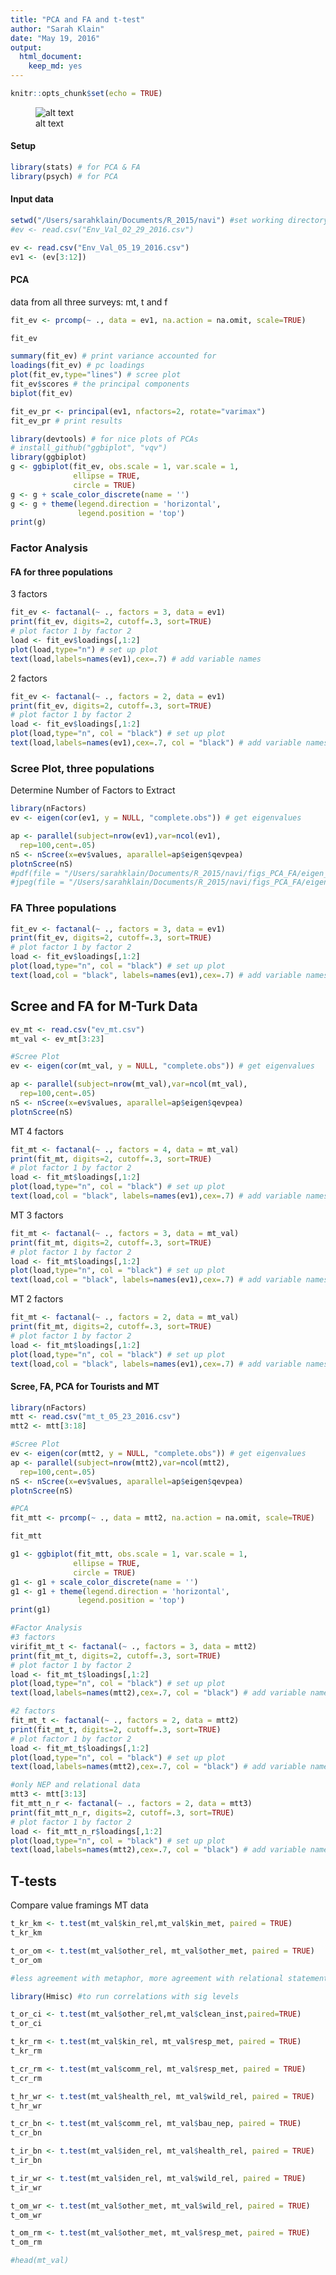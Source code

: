 ```yaml
---
title: "PCA and FA and t-test"
author: "Sarah Klain"
date: "May 19, 2016"
output: 
  html_document: 
    keep_md: yes
---
```


```r
knitr::opts_chunk$set(echo = TRUE)
```
![alt text](Pandora8.jpg)

#### Setup

```r
library(stats) # for PCA & FA
library(psych) # for PCA
```

#### Input data
```r
setwd("/Users/sarahklain/Documents/R_2015/navi") #set working directory
#ev <- read.csv("Env_Val_02_29_2016.csv")

ev <- read.csv("Env_Val_05_19_2016.csv")
ev1 <- (ev[3:12])
```

#### PCA
data from all three surveys: mt, t and f
```r
fit_ev <- prcomp(~ ., data = ev1, na.action = na.omit, scale=TRUE)

fit_ev

summary(fit_ev) # print variance accounted for 
loadings(fit_ev) # pc loadings 
plot(fit_ev,type="lines") # scree plot 
fit_ev$scores # the principal components
biplot(fit_ev)
```

```r
fit_ev_pr <- principal(ev1, nfactors=2, rotate="varimax")
fit_ev_pr # print results
```


```r
library(devtools) # for nice plots of PCAs
# install_github("ggbiplot", "vqv")
library(ggbiplot)
g <- ggbiplot(fit_ev, obs.scale = 1, var.scale = 1, 
              ellipse = TRUE, 
              circle = TRUE)
g <- g + scale_color_discrete(name = '')
g <- g + theme(legend.direction = 'horizontal', 
               legend.position = 'top')
print(g)
```
 
### Factor Analysis
#### FA for three populations
3 factors
```r
fit_ev <- factanal(~ ., factors = 3, data = ev1)
print(fit_ev, digits=2, cutoff=.3, sort=TRUE)
# plot factor 1 by factor 2 
load <- fit_ev$loadings[,1:2] 
plot(load,type="n") # set up plot 
text(load,labels=names(ev1),cex=.7) # add variable names
```
2 factors
```r
fit_ev <- factanal(~ ., factors = 2, data = ev1)
print(fit_ev, digits=2, cutoff=.3, sort=TRUE)
# plot factor 1 by factor 2 
load <- fit_ev$loadings[,1:2] 
plot(load,type="n", col = "black") # set up plot 
text(load,labels=names(ev1),cex=.7, col = "black") # add variable names
```

### Scree Plot, three populations
Determine Number of Factors to Extract
```r
library(nFactors)
ev <- eigen(cor(ev1, y = NULL, "complete.obs")) # get eigenvalues

ap <- parallel(subject=nrow(ev1),var=ncol(ev1),
  rep=100,cent=.05)
nS <- nScree(x=ev$values, aparallel=ap$eigen$qevpea)
plotnScree(nS)
#pdf(file = "/Users/sarahklain/Documents/R_2015/navi/figs_PCA_FA/eigen_all.pdf")
#jpeg(file = "/Users/sarahklain/Documents/R_2015/navi/figs_PCA_FA/eigen_all.jpg")
```

### FA Three populations
```r
fit_ev <- factanal(~ ., factors = 3, data = ev1)
print(fit_ev, digits=2, cutoff=.3, sort=TRUE)
# plot factor 1 by factor 2 
load <- fit_ev$loadings[,1:2] 
plot(load,type="n", col = "black") # set up plot 
text(load,col = "black", labels=names(ev1),cex=.7) # add variable names
```

## Scree and FA for M-Turk Data
```r
ev_mt <- read.csv("ev_mt.csv")
mt_val <- ev_mt[3:23]

#Scree Plot
ev <- eigen(cor(mt_val, y = NULL, "complete.obs")) # get eigenvalues

ap <- parallel(subject=nrow(mt_val),var=ncol(mt_val),
  rep=100,cent=.05)
nS <- nScree(x=ev$values, aparallel=ap$eigen$qevpea)
plotnScree(nS)
```

MT 4 factors
```r
fit_mt <- factanal(~ ., factors = 4, data = mt_val)
print(fit_mt, digits=2, cutoff=.3, sort=TRUE)
# plot factor 1 by factor 2 
load <- fit_mt$loadings[,1:2] 
plot(load,type="n", col = "black") # set up plot 
text(load,col = "black", labels=names(ev1),cex=.7) # add variable names
```

MT 3 factors
```r
fit_mt <- factanal(~ ., factors = 3, data = mt_val)
print(fit_mt, digits=2, cutoff=.3, sort=TRUE)
# plot factor 1 by factor 2 
load <- fit_mt$loadings[,1:2] 
plot(load,type="n", col = "black") # set up plot 
text(load,col = "black", labels=names(ev1),cex=.7) # add variable names
```

MT 2 factors
```r
fit_mt <- factanal(~ ., factors = 2, data = mt_val)
print(fit_mt, digits=2, cutoff=.3, sort=TRUE)
# plot factor 1 by factor 2 
load <- fit_mt$loadings[,1:2] 
plot(load,type="n", col = "black") # set up plot 
text(load,col = "black", labels=names(ev1),cex=.7) # add variable names
```

#### Scree, FA, PCA for Tourists and MT
```r
library(nFactors)
mtt <- read.csv("mt_t_05_23_2016.csv")
mtt2 <- mtt[3:18]

#Scree Plot
ev <- eigen(cor(mtt2, y = NULL, "complete.obs")) # get eigenvalues
ap <- parallel(subject=nrow(mtt2),var=ncol(mtt2),
  rep=100,cent=.05)
nS <- nScree(x=ev$values, aparallel=ap$eigen$qevpea)
plotnScree(nS)

#PCA
fit_mtt <- prcomp(~ ., data = mtt2, na.action = na.omit, scale=TRUE)

fit_mtt

g1 <- ggbiplot(fit_mtt, obs.scale = 1, var.scale = 1, 
              ellipse = TRUE, 
              circle = TRUE)
g1 <- g1 + scale_color_discrete(name = '')
g1 <- g1 + theme(legend.direction = 'horizontal', 
               legend.position = 'top')
print(g1)

#Factor Analysis
#3 factors
virifit_mt_t <- factanal(~ ., factors = 3, data = mtt2)
print(fit_mt_t, digits=2, cutoff=.3, sort=TRUE)
# plot factor 1 by factor 2 
load <- fit_mt_t$loadings[,1:2] 
plot(load,type="n", col = "black") # set up plot 
text(load,labels=names(mtt2),cex=.7, col = "black") # add variable names

#2 factors
fit_mt_t <- factanal(~ ., factors = 2, data = mtt2)
print(fit_mt_t, digits=2, cutoff=.3, sort=TRUE)
# plot factor 1 by factor 2 
load <- fit_mt_t$loadings[,1:2] 
plot(load,type="n", col = "black") # set up plot 
text(load,labels=names(mtt2),cex=.7, col = "black") # add variable names

#only NEP and relational data
mtt3 <- mtt[3:13]
fit_mtt_n_r <- factanal(~ ., factors = 2, data = mtt3)
print(fit_mtt_n_r, digits=2, cutoff=.3, sort=TRUE)
# plot factor 1 by factor 2 
load <- fit_mtt_n_r$loadings[,1:2] 
plot(load,type="n", col = "black") # set up plot 
text(load,labels=names(mtt2),cex=.7, col = "black") # add variable names

```

## T-tests
Compare value framings
MT data
```r
t_kr_km <- t.test(mt_val$kin_rel,mt_val$kin_met, paired = TRUE)
t_kr_km 

t_or_om <- t.test(mt_val$other_rel, mt_val$other_met, paired = TRUE)
t_or_om

#less agreement with metaphor, more agreement with relational statements
```

```r
library(Hmisc) #to run correlations with sig levels

t_or_ci <- t.test(mt_val$other_rel,mt_val$clean_inst,paired=TRUE)
t_or_ci

t_kr_rm <- t.test(mt_val$kin_rel, mt_val$resp_met, paired = TRUE)
t_kr_rm

t_cr_rm <- t.test(mt_val$comm_rel, mt_val$resp_met, paired = TRUE)
t_cr_rm

t_hr_wr <- t.test(mt_val$health_rel, mt_val$wild_rel, paired = TRUE)
t_hr_wr

t_cr_bn <- t.test(mt_val$comm_rel, mt_val$bau_nep, paired = TRUE)
t_cr_bn

t_ir_bn <- t.test(mt_val$iden_rel, mt_val$health_rel, paired = TRUE)
t_ir_bn

t_ir_wr <- t.test(mt_val$iden_rel, mt_val$wild_rel, paired = TRUE)
t_ir_wr

t_om_wr <- t.test(mt_val$other_met, mt_val$wild_rel, paired = TRUE)
t_om_wr

t_om_rm <- t.test(mt_val$other_met, mt_val$resp_met, paired = TRUE)
t_om_rm

#head(mt_val)

```

